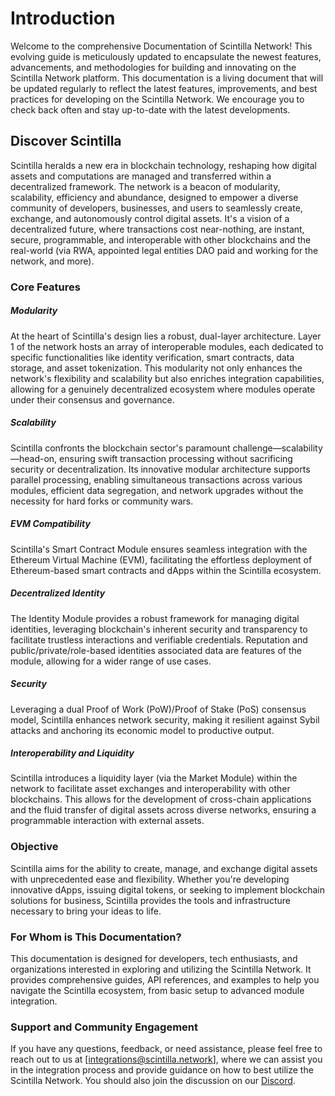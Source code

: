 # Introduction

Welcome to the comprehensive Documentation of Scintilla Network!
This evolving guide is meticulously updated to encapsulate the newest features, advancements, and methodologies for building and innovating on the Scintilla Network platform.
This documentation is a living document that will be updated regularly to reflect the latest features, improvements, and best practices for developing on the Scintilla Network.
We encourage you to check back often and stay up-to-date with the latest developments.

## Discover Scintilla

Scintilla heralds a new era in blockchain technology, reshaping how digital assets and computations are managed and transferred within a decentralized framework.
The network is a beacon of modularity, scalability, efficiency and abundance, designed to empower a diverse community of developers, businesses, and users to seamlessly create, exchange, and autonomously control digital assets.
It's a vision of a decentralized future, where transactions cost near-nothing, are instant, secure, programmable, and interoperable with other blockchains and the real-world (via RWA, appointed legal entities DAO paid and working for the network, and more).

### Core Features

##### **Modularity**

At the heart of Scintilla's design lies a robust, dual-layer architecture. Layer 1 of the network hosts an array of interoperable modules, each dedicated to specific functionalities like identity verification, smart contracts, data storage, and asset tokenization. This modularity not only enhances the network's flexibility and scalability but also enriches integration capabilities, allowing for a genuinely decentralized ecosystem where modules operate under their consensus and governance.

##### **Scalability**

Scintilla confronts the blockchain sector's paramount challenge—scalability—head-on, ensuring swift transaction processing without sacrificing security or decentralization.
Its innovative modular architecture supports parallel processing, enabling simultaneous transactions across various modules, efficient data segregation, and network upgrades without the necessity for hard forks or community wars.

##### **EVM Compatibility**

Scintilla's Smart Contract Module ensures seamless integration with the Ethereum Virtual Machine (EVM), facilitating the effortless deployment of Ethereum-based smart contracts and dApps within the Scintilla ecosystem.

##### **Decentralized Identity**

The Identity Module provides a robust framework for managing digital identities, leveraging blockchain's inherent security and transparency to facilitate trustless interactions and verifiable credentials.
Reputation and public/private/role-based identities associated data are features of the module, allowing for a wider range of use cases.

##### **Security**

Leveraging a dual Proof of Work (PoW)/Proof of Stake (PoS) consensus model, Scintilla enhances network security, making it resilient against Sybil attacks and anchoring its economic model to productive output.

##### **Interoperability and Liquidity**

Scintilla introduces a liquidity layer (via the Market Module) within the network to facilitate asset exchanges and interoperability with other blockchains.
This allows for the development of cross-chain applications and the fluid transfer of digital assets across diverse networks, ensuring a programmable interaction with external assets.

### Objective

Scintilla aims for the ability to create, manage, and exchange digital assets with unprecedented ease and flexibility.
Whether you're developing innovative dApps, issuing digital tokens, or seeking to implement blockchain solutions for business, Scintilla provides the tools and infrastructure necessary to bring your ideas to life.

### For Whom is This Documentation?

This documentation is designed for developers, tech enthusiasts, and organizations interested in exploring and utilizing the Scintilla Network.
It provides comprehensive guides, API references, and examples to help you navigate the Scintilla ecosystem, from basic setup to advanced module integration.

### Support and Community Engagement

If you have any questions, feedback, or need assistance, please feel free to reach out to us at [integrations@scintilla.network], where we can assist you in the integration process and provide guidance on how to best utilize the Scintilla Network.
You should also join the discussion on our [Discord](https://discord.gg/f2aq6XzSsf).
